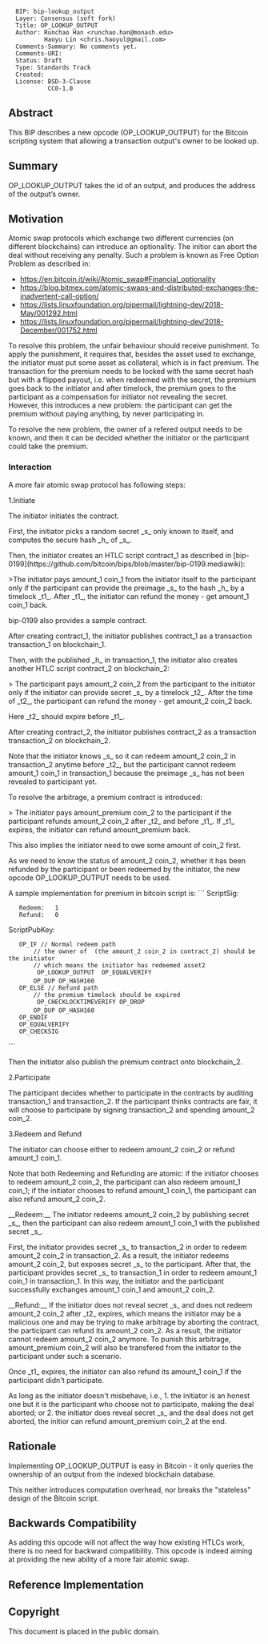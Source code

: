 <!-- TODO: https://www.mediawiki.org/wiki/Help:Formatting -->

<pre>
  BIP: bip-lookup_output
  Layer: Consensus (soft fork)
  Title: OP_LOOKUP_OUTPUT
  Author: Runchao Han <runchao.han@monash.edu>
          Haoyu Lin <chris.haoyul@gmail.com>
  Comments-Summary: No comments yet.
  Comments-URI:
  Status: Draft
  Type: Standards Track
  Created:
  License: BSD-3-Clause
           CC0-1.0
</pre>

==Abstract==

This BIP describes a new opcode (OP_LOOKUP_OUTPUT) for the Bitcoin scripting system that allowing a transaction output's owner to be looked up.

==Summary==

OP_LOOKUP_OUTPUT takes the id of an output, and produces the address of the output’s owner.

==Motivation==

Atomic swap protocols which exchange two different currencies (on different blockchains) can introduce an optionality. The initior can abort the deal without receiving any penalty. Such a problem is known as Free Option Problem as described in:

* https://en.bitcoin.it/wiki/Atomic_swap#Financial_optionality
* https://blog.bitmex.com/atomic-swaps-and-distributed-exchanges-the-inadvertent-call-option/
* https://lists.linuxfoundation.org/pipermail/lightning-dev/2018-May/001292.html
* https://lists.linuxfoundation.org/pipermail/lightning-dev/2018-December/001752.html

To resolve this problem, the unfair behaviour should receive punishment. To apply the punishment, it requires that, besides the asset used to exchange, the initiator must put some asset as collateral, which is in fact premium. The transaction for the premium needs to be locked with the same secret hash but with a flipped payout, i.e. when redeemed with the secret, the premium goes back to the initiator and after timelock, the premium goes to the participant as a compensation for initiator not revealing the secret. However, this introduces a new problem: the participant can get the premium without paying anything, by never participating in.

To resolve the new problem, the owner of a refered output needs to be known, and then it can be decided whether the initiator or the participant could take the premium.

===Interaction===

A more fair atomic swap protocol has following steps:

1.Initiate

The initiator initiates the contract.

First, the initiator picks a random secret _s_ only known to itself, and computes the secure hash _h_ of _s_.

Then, the initiator creates an HTLC script contract_1 as described in [bip-0199](https://github.com/bitcoin/bips/blob/master/bip-0199.mediawiki):

>The initiator pays amount_1 coin_1 from the initiator itself to the participant only if the participant can provide the preimage _s_ to the hash _h_ by a timelock _t1_. After _t1_, the initiator can refund the money - get amount_1 coin_1 back.

bip-0199 also provides a sample contract.

After creating contract_1, the initiator publishes contract_1 as a transaction transaction_1 on blockchain_1.

Then, with the published _h_ in transaction_1, the initiator also creates another HTLC script contract_2 on blockchain_2:

> The participant pays amount_2 coin_2 from the participant to the initiator only if the initiator can provide secret _s_ by a timelock _t2_. After the time of _t2_, the participant can refund the money - get amount_2 coin_2 back.

Here _t2_ should expire before _t1_.

After creating contract_2, the initiator publishes contract_2 as a transaction transaction_2 on blockchain_2.

Note that the initiator knows _s_ so it can redeem amount_2 coin_2 in transaction_2 anytime before _t2_, but the participant cannot redeem amount_1 coin_1 in transaction_1 because the preimage _s_ has not been revealed to participant yet.

To resolve the arbitrage, a premium contract is introduced:

> The initiator pays amount_premium coin_2 to the participant if the participant refunds amount_2 coin_2 after _t2_ and before _t1_. If _t1_ expires, the initiator can refund amount_premium back.

This also implies the initiator need to owe some amount of coin_2 first.

As we need to know the status of amount_2 coin_2, whether it has been refunded by the participant or been redeemed by the initiator, the new opcode OP_LOOKUP_OUTPUT needs to be used.

A sample implementation for premium in bitcoin script is:
<!-- TODO:  OP_DUP OP_HASH160 <initiator_pubkeyhash>? -->
```
ScriptSig:
    Redeem: <participant_sig> <participant_pubkey> 1
    Refund: <initiator_sig> <initiator_pubkey> 0
ScriptPubKey:
    OP_IF // Normal redeem path
        // the owner of <asset2_output> (the amount_2 coin_2 in contract_2) should be the initiator
        // which means the initiator has redeemed asset2
        <asset2_output> OP_LOOKUP_OUTPUT <initiator_pubkeyhash> OP_EQUALVERIFY 
        OP_DUP OP_HASH160 <participant_pubkey>
    OP_ELSE // Refund path
        // the premium timelock should be expired
        <locktime> OP_CHECKLOCKTIMEVERIFY OP_DROP
        OP_DUP OP_HASH160 <initiator_pubkeyhash>
    OP_ENDIF
    OP_EQUALVERIFY
    OP_CHECKSIG
```

Then the initiator also publish the premium contract onto blockchain_2.

2.Participate

The participant decides whether to participate in the contracts by auditing transaction_1 and transaction_2. If the participant thinks contracts are fair, it will choose to participate by signing transaction_2 and spending amount_2 coin_2.

3.Redeem and Refund

The initiator can choose either to redeem amount_2 coin_2 or refund amount_1 coin_1.

Note that both Redeeming and Refunding are atomic:
if the initiator chooses to redeem amount_2 coin_2, the participant can also redeem amount_1 coin_1;
if the initiator chooses to refund amount_1 coin_1, the participant can also refund amount_2 coin_2.

__Redeem:__
The initiator redeems amount_2 coin_2 by publishing secret _s_, then the participant can also redeem amount_1 coin_1 with the published secret _s_.

First, the initiator provides secret _s_ to transaction_2 in order to redeem amount_2 coin_2 in transaction_2.
As a result, the initiator redeems amount_2 coin_2, but exposes secret _s_ to the participant.
After that, the participant provides secret _s_ to transaction_1 in order to redeem amount_1 coin_1 in transaction_1.
In this way, the initiator and the participant successfully exchanges amount_1 coin_1 and amount_2 coin_2.

__Refund:__
If the initiator does not reveal secret _s_ and does not redeem amount_2 coin_2 after _t2_ expires, which means the initiator may be a malicious one and may be trying to make arbitrage by aborting the contract, the participant can refund its amount_2 coin_2. As a result, the initiator cannot redeem amount_2 coin_2 anymore. To punish this arbitrage, amount_premium coin_2 will also be transfered from the initiator to the participant under such a scenario.

Once _t1_ expires, the initiator can also refund its amount_1 coin_1 if the participant didn't participate. 

As long as the initiator doesn't misbehave, i.e., 
1. the initiator is an honest one but it is the participant who choose not to participate, making the deal aborted; or
2. the initiator does reveal secret _s_ and the deal does not get aborted, the initior can refund amount_premium coin_2 at the end.

==Rationale==

Implementing OP_LOOKUP_OUTPUT is easy in Bitcoin - it only queries the ownership of an output from the indexed blockchain database.

This neither introduces computation overhead, nor breaks the "stateless" design of the Bitcoin script.

==Backwards Compatibility==

As adding this opcode will not affect the way how existing HTLCs work, there is no need for backward compatibility. This opcode is indeed aiming at providing the new ability of a more fair atomic swap.

==Reference Implementation==

<!-- TODO -->

==Copyright==

This document is placed in the public domain.